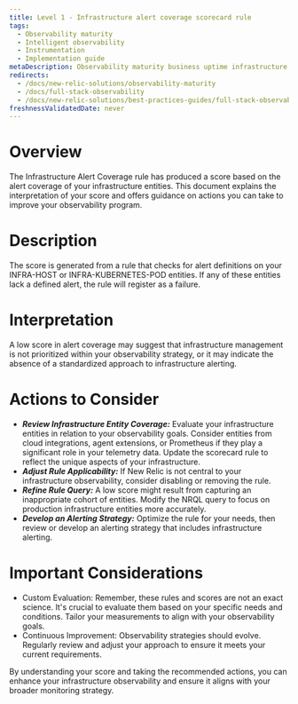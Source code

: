 ```yaml
---
title: Level 1 - Infrastructure alert coverage scorecard rule
tags:
  - Observability maturity
  - Intelligent observability
  - Instrumentation
  - Implementation guide
metaDescription: Observability maturity business uptime infrastructure alert coverage
redirects:
  - /docs/new-relic-solutions/observability-maturity
  - /docs/full-stack-observability
  - /docs/new-relic-solutions/best-practices-guides/full-stack-observability
freshnessValidatedDate: never
---
```


# Overview

The Infrastructure Alert Coverage rule has produced a score based on the alert coverage of your infrastructure entities. This document explains the interpretation of your score and offers guidance on actions you can take to improve your observability program.

# Description

The score is generated from a rule that checks for alert definitions on your INFRA-HOST or INFRA-KUBERNETES-POD entities. If any of these entities lack a defined alert, the rule will register as a failure.

# Interpretation

A low score in alert coverage may suggest that infrastructure management is not prioritized within your observability strategy, or it may indicate the absence of a standardized approach to infrastructure alerting.

# Actions to Consider

- ***Review Infrastructure Entity Coverage:*** Evaluate your infrastructure entities in relation to your observability goals. Consider entities from cloud integrations, agent extensions, or Prometheus if they play a significant role in your telemetry data. Update the scorecard rule to reflect the unique aspects of your infrastructure.
- ***Adjust Rule Applicability:*** If New Relic is not central to your infrastructure observability, consider disabling or removing the rule.
- ***Refine Rule Query:*** A low score might result from capturing an inappropriate cohort of entities. Modify the NRQL query to focus on production infrastructure entities more accurately.
- ***Develop an Alerting Strategy:*** Optimize the rule for your needs, then review or develop an alerting strategy that includes infrastructure alerting.

# Important Considerations

* Custom Evaluation: Remember, these rules and scores are not an exact science. It's crucial to evaluate them based on your specific needs and conditions. Tailor your measurements to align with your observability goals.
* Continuous Improvement: Observability strategies should evolve. Regularly review and adjust your approach to ensure it meets your current requirements.

By understanding your score and taking the recommended actions, you can enhance your infrastructure observability and ensure it aligns with your broader monitoring strategy.
